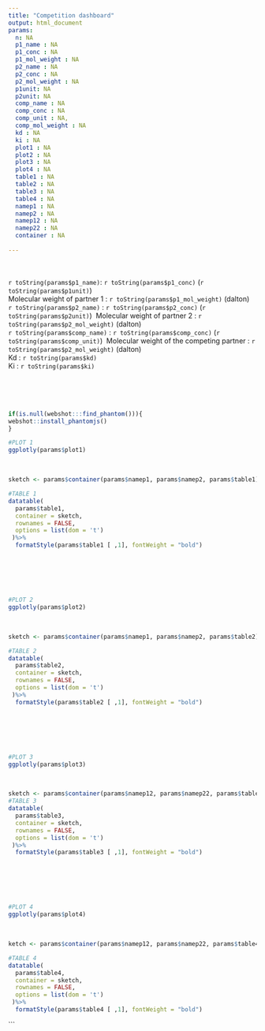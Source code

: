 ```yaml
---
title: "Competition dashboard"
output: html_document
params:
  n: NA
  p1_name : NA
  p1_conc : NA
  p1_mol_weight : NA
  p2_name : NA
  p2_conc : NA
  p2_mol_weight : NA
  p1unit: NA
  p2unit: NA
  comp_name : NA
  comp_conc : NA
  comp_unit : NA,
  comp_mol_weight : NA
  kd : NA
  ki : NA
  plot1 : NA
  plot2 : NA
  plot3 : NA
  plot4 : NA
  table1 : NA
  table2 : NA
  table3 : NA
  table4 : NA
  namep1 : NA
  namep2 : NA
  namep12 : NA
  namep22 : NA
  container : NA
 
---
```



\
\
`r toString(params$p1_name)`: `r toString(params$p1_conc)` (`r toString(params$p1unit)`)\
Molecular weight of partner 1 : `r toString(params$p1_mol_weight)` (dalton)\
`r toString(params$p2_name)` : `r toString(params$p2_conc)` (`r toString(params$p2unit)`)\ 
Molecular weight of partner 2 : `r toString(params$p2_mol_weight)` (dalton)\
`r toString(params$comp_name)` : `r toString(params$comp_conc)` (`r toString(params$comp_unit)`)\ 
Molecular weight of the competing partner : `r toString(params$p2_mol_weight)` (dalton)\
Kd : `r toString(params$kd)`\
Ki : `r toString(params$ki)`\
\
\
\
\


  
```r

if(is.null(webshot:::find_phantom())){
webshot::install_phantomjs()
} 

#PLOT 1  
ggplotly(params$plot1)
```
\

```r

sketch <- params$container(params$namep1, params$namep2, params$table1)

#TABLE 1
datatable(
  params$table1,
  container = sketch,
  rownames = FALSE, 
  options = list(dom = 't')
 )%>%
  formatStyle(params$table1 [ ,1], fontWeight = "bold")
```
\
\
\
\

```r
#PLOT 2  
ggplotly(params$plot2)
```

\


```r
sketch <- params$container(params$namep1, params$namep2, params$table2)

#TABLE 2
datatable(
  params$table2,
  container = sketch,
  rownames = FALSE, 
  options = list(dom = 't')
 )%>%
  formatStyle(params$table2 [ ,1], fontWeight = "bold")

```
\
\
\
\



```r
#PLOT 3  
ggplotly(params$plot3)
```
\

```r
sketch <- params$container(params$namep12, params$namep22, params$table3)
#TABLE 3
datatable(
  params$table3,
  container = sketch,
  rownames = FALSE, 
  options = list(dom = 't')
 )%>%
  formatStyle(params$table3 [ ,1], fontWeight = "bold")
```
\
\
\
\


```r

#PLOT 4  
ggplotly(params$plot4)
```
\


```r

ketch <- params$container(params$namep12, params$namep22, params$table4)

#TABLE 4
datatable(
  params$table4,
  container = sketch,
  rownames = FALSE, 
  options = list(dom = 't')
 )%>%
  formatStyle(params$table4 [ ,1], fontWeight = "bold")
```



```


